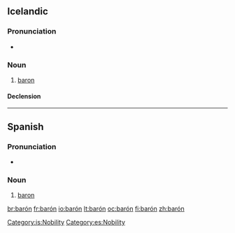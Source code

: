 {{also|baron}}
==Icelandic==

===Pronunciation===
* {{IPA|/ˈpaːrouːn/|lang=is}}

===Noun===
{{is-noun|m}}

# [[baron]]

====Declension====
{{is-decl-noun-m-s1|bar|ó|n|i=?i}}

[[Category:is:Nobility]]

----

==Spanish==

===Pronunciation===
* {{homophones|varón}}

===Noun===
{{es-noun|m|f=baronesa|pl=barones}}

# [[baron]]

[[Category:es:Nobility]]

[[br:barón]]
[[fr:barón]]
[[io:barón]]
[[lt:barón]]
[[oc:barón]]
[[fi:barón]]
[[zh:barón]]